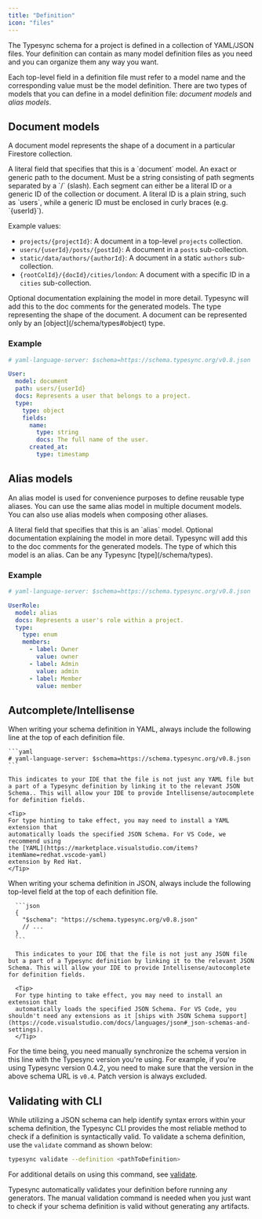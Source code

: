 ```yaml
---
title: "Definition"
icon: "files"
---
```


The Typesync schema for a project is defined in a collection of YAML/JSON files. Your definition can contain as many model definition files as you need and you can organize them any way you want.

Each top-level field in a definition file must refer to a model name and the corresponding value must be the model definition. There are two types of models that you can define in a model definition file: _document models_ and _alias models_.

## Document models

A document model represents the shape of a document in a particular Firestore collection.

<ParamField path="model" type='"document"' required>
  A literal field that specifies that this is a `document` model.
</ParamField>

<ParamField path="path" type="string" required>
An exact or generic path to the document. Must be a string consisting of path segments separated by a `/` (slash). Each segment can either be a literal ID or a generic ID of the collection or document. A literal ID is a plain string, such as `users`, while a generic ID must be enclosed in curly braces (e.g. `{userId}`).

Example values:

- `projects/{projectId}`: A document in a top-level `projects` collection.
- `users/{userId}/posts/{postId}`: A document in a `posts` sub-collection.
- `static/data/authors/{authorId}`: A document in a static `authors` sub-collection.
- `{rootColId}/{docId}/cities/london`: A document with a specific ID in a `cities` sub-collection.

</ParamField>

<ParamField path="docs" type="string">
  Optional documentation explaining the model in more detail. Typesync will add
  this to the doc comments for the generated models.
</ParamField>

<ParamField path="type" type="hash" required>
  The type representing the shape of the document. A document can be represented
  only by an [object](/schema/types#object) type.
</ParamField>

### Example

```yaml user.yml
# yaml-language-server: $schema=https://schema.typesync.org/v0.8.json

User:
  model: document
  path: users/{userId}
  docs: Represents a user that belongs to a project.
  type:
    type: object
    fields:
      name:
        type: string
        docs: The full name of the user.
      created_at:
        type: timestamp
```

## Alias models

An alias model is used for convenience purposes to define reusable type aliases. You can use the same alias model in multiple document models. You can also use alias models when composing other aliases.

<ParamField path="model" type='"alias"' required>
  A literal field that specifies that this is an `alias` model.
</ParamField>

<ParamField path="docs" type="string">
  Optional documentation explaining the model in more detail. Typesync will add
  this to the doc comments for the generated models.
</ParamField>

<ParamField path="type" type="string | hash" required>
  The type of which this model is an alias. Can be any Typesync
  [type](/schema/types).
</ParamField>

### Example

```yaml user.yml
# yaml-language-server: $schema=https://schema.typesync.org/v0.8.json

UserRole:
  model: alias
  docs: Represents a user's role within a project.
  type:
    type: enum
    members:
      - label: Owner
        value: owner
      - label: Admin
        value: admin
      - label: Member
        value: member
```

## Autcomplete/Intellisense

<Tabs>
  <Tab title="YAML definition">
    When writing your schema definition in YAML, always include the following line at the top
    of each definition file.

    ```yaml
    # yaml-language-server: $schema=https://schema.typesync.org/v0.8.json
    ```

    This indicates to your IDE that the file is not just any YAML file but a part of a Typesync definition by linking it to the relevant JSON Schema.. This will allow your IDE to provide Intellisense/autocomplete for definition fields.

    <Tip>
    For type hinting to take effect, you may need to install a YAML extension that
    automatically loads the specified JSON Schema. For VS Code, we recommend using
    the [YAML](https://marketplace.visualstudio.com/items?itemName=redhat.vscode-yaml)
    extension by Red Hat.
    </Tip>

  </Tab>

  <Tab title="JSON definition">
    When writing your schema definition in JSON, always include the following top-level field at the top
    of each definition file.

      ```json
      {
        "$schema": "https://schema.typesync.org/v0.8.json"
        // ...
      }
      ```

      This indicates to your IDE that the file is not just any JSON file but a part of a Typesync definition by linking it to the relevant JSON Schema. This will allow your IDE to provide Intellisense/autocomplete for definition fields.

      <Tip>
      For type hinting to take effect, you may need to install an extension that
      automatically loads the specified JSON Schema. For VS Code, you shouldn't need any extensions as it [ships with JSON Schema support](https://code.visualstudio.com/docs/languages/json#_json-schemas-and-settings).
      </Tip>

  </Tab>
</Tabs>

For the time being, you need manually synchronize the schema version in this
line with the Typesync version you're using. For example, if you're using
Typesync version 0.4.2, you need to make sure that the version in the above
schema URL is `v0.4`. Patch version is always excluded.

## Validating with CLI

While utilizing a JSON schema can help identify syntax errors within your schema definition, the Typesync CLI provides the most reliable method to check if a definition is syntactically valid. To validate a schema definition, use the `validate` command as shown below:

```bash
typesync validate --definition <pathToDefinition>
```

For additional details on using this command, see [validate](/cli/validate).

<Note>

Typesync automatically validates your definition before running any generators. The manual validation command is needed when you just want to check if your schema definition is valid without generating any artifacts.

</Note>
